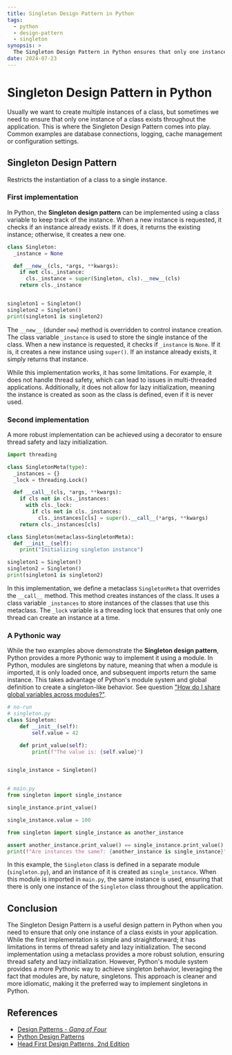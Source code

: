 ```yaml
---
title: Singleton Design Pattern in Python
tags:
  - python
  - design-pattern
  - singleton
synopsis: >
  The Singleton Design Pattern in Python ensures that only one instance of a class exists throughout the application.
date: 2024-07-23
---
```


# Singleton Design Pattern in Python

Usually we want to create multiple instances of a class, but sometimes we need to ensure
that only one instance of a class exists throughout the application. This is where the Singleton
Design Pattern comes into play. Common examples are database connections, logging, cache
management or configuration settings.

## Singleton Design Pattern

Restricts the instantiation of a class to a single instance.

### First implementation

In Python, the **Singleton design pattern** can be implemented using a class variable to
keep track of the instance. When a new instance is requested, it checks if an instance already exists.
If it does, it returns the existing instance; otherwise, it creates a new one.

```python
class Singleton:
  _instance = None

  def __new__(cls, *args, **kwargs):
    if not cls._instance:
      cls._instance = super(Singleton, cls).__new__(cls)
    return cls._instance


singleton1 = Singleton()
singleton2 = Singleton()
print(singleton1 is singleton2)
```

The `__new__` (dunder `new`) method is overridden to control instance creation. The class
variable `_instance` is used to store the single instance of the class. When a new
instance is requested, it checks if `_instance` is `None`. If it is, it creates a new
instance using `super()`. If an instance already exists,
it simply returns that instance.

While this implementation works, it has some limitations. For example, it does not handle
thread safety, which can lead to issues in multi-threaded applications. Additionally, it does
not allow for lazy initialization, meaning the instance is created as soon as
the class is defined, even if it is never used.

### Second implementation

A more robust implementation can be achieved using a decorator to ensure thread
safety and lazy initialization.

```python
import threading

class SingletonMeta(type):
  _instances = {}
  _lock = threading.Lock()

  def __call__(cls, *args, **kwargs):
    if cls not in cls._instances:
      with cls._lock:
        if cls not in cls._instances:
          cls._instances[cls] = super().__call__(*args, **kwargs)
    return cls._instances[cls]

class Singleton(metaclass=SingletonMeta):
  def __init__(self):
    print("Initializing singleton instance")

singleton1 = Singleton()
singleton2 = Singleton()
print(singleton1 is singleton2)
```

In this implementation, we define a metaclass `SingletonMeta` that overrides the `__call__` method.
This method creates instances of the class. It uses a class variable `_instances`
to store instances of the classes that use this metaclass. The `_lock` variable is a threading lock
that ensures that only one thread can create an instance at a time.

### A Pythonic way

While the two examples above demonstrate the **Singleton design pattern**, Python provides a more
Pythonic way to implement it using a module. In Python, modules are singletons by nature, meaning
that when a module is imported, it is only loaded once, and subsequent imports return the same instance.
This takes advantage of Python's module system and global definition to create a singleton-like behavior.
See question ["How do I share global variables across modules?"](https://docs.python.org/3/faq/programming.html#how-do-i-share-global-variables-across-modules).

```python 
# no-run
# singleton.py
class Singleton:
    def __init__(self):
        self.value = 42

    def print_value(self):
        print(f"The value is: {self.value}")


single_instance = Singleton()


# main.py
from singleton import single_instance

single_instance.print_value()

single_instance.value = 100

from singleton import single_instance as another_instance

assert another_instance.print_value() == single_instance.print_value()
print(f"Are instances the same?: {another_instance is single_instance}")
```

In this example, the `Singleton` class is defined in a separate module (`singleton.py`),
and an instance of it is created as `single_instance`. When this module is imported in
`main.py`, the same instance is used, ensuring that there is only one instance of
the `Singleton` class throughout the application.

## Conclusion

The Singleton Design Pattern is a useful design pattern in Python when you need to ensure that
only one instance of a class exists in your application. While the first implementation
is simple and straightforward; it has limitations in terms of thread safety and lazy initialization.
The second implementation using a metaclass provides a more robust solution, ensuring thread safety
and lazy initialization. However, Python's module system provides a more Pythonic way to achieve
singleton behavior, leveraging the fact that modules are, by nature, singletons. This approach is
cleaner and more idiomatic, making it the preferred way to implement singletons in Python.

## References

- [Design Patterns - _Gang of Four_](https://en.wikipedia.org/wiki/Design_Patterns)
- [Python Design Patterns](https://python-patterns.guide/)
- [Head First Design Patterns, 2nd Edition](https://www.oreilly.com/library/view/head-first-design/9781492077992/)
